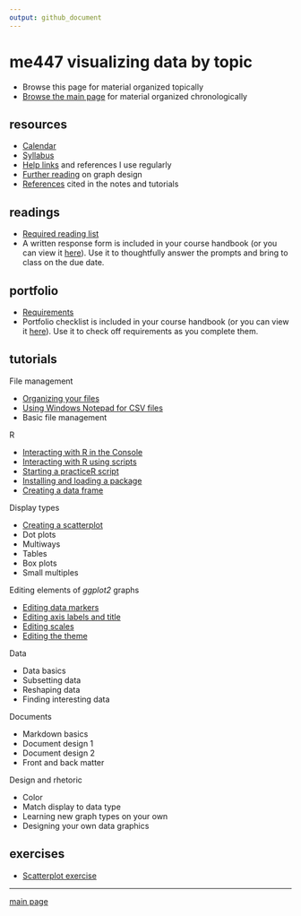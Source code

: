 ```yaml
---
output: github_document
---
```


# me447 visualizing data by topic

- Browse this page for material organized topically 
- [Browse the main page](../README.md) for material organized chronologically 

## resources 

- [Calendar](../cm/admin-02_calendar.pdf) 
- [Syllabus](../cm/admin-03_syllabus.md)
- [Help links](../cm/admin-04_getting-help.md) and references I use regularly  
- [Further reading](http://www.graphdoctor.com/archives/154) on graph design
- [References](../cm/admin-05_references.md) cited in the notes and tutorials 


## readings

- [Required reading list](../cm/read-02_reading-list.md)
- A written response form is included in your course handbook (or you can view it [here](../cm/read-01_reading-response-form.pdf)). Use it to thoughtfully answer the prompts and bring to class on the due date.

## portfolio

- [Requirements](../cm/folio-01_portfolio-requirements.md)
- Portfolio checklist is included in your course handbook (or you can view it [here](../cm/folio-02_portfolio-checklist.pdf)). Use it to check off requirements as you complete them.

## tutorials

File management

- [Organizing your files](../cm/tut-01_organize-files.md) 
- [Using Windows Notepad for CSV files](../cm/tut-04_notepad-for-csv.md)  
- Basic file management 

R

- [Interacting with R in the Console](../cm/tut-02_using-console.md) 
- [Interacting with R using scripts](../cm/tut-03_using-scripts.md) 
- [Starting a practiceR script](../cm/tut-0301_start-scatterplot.md) 
- [Installing and loading a package](../cm/tut-0302_install-load-package.md) 
- [Creating a data frame](../cm/tut-0303_create-data-frame.md) 

Display types  

- [Creating a scatterplot](../cm/tut-0304_create-scatterplot.md)
- Dot plots 
- Multiways 
- Tables
- Box plots 
- Small multiples 

Editing elements of *ggplot2* graphs

- [Editing data markers](../cm/tut-0305_edit-data-markers.md)
- [Editing axis labels and title](../cm/tut-0306_edit-axis-labels-title.md)
- [Editing scales](../cm/tut-0307_edit-scales.md)
- [Editing the theme](../cm/tut-0308_edit-theme.md)

Data

- Data basics 
- Subsetting data 
- Reshaping data 
- Finding interesting data 

Documents 

- Markdown basics 
- Document design 1
- Document design 2
- Front and back matter 

Design and rhetoric 

- Color 
- Match display to data type 
- Learning new graph types on your own  
- Designing your own data graphics

## exercises

- [Scatterplot exercise](../cm/tut-0309_scatterplot-exercise.md)









---

[main page](../README.md)
